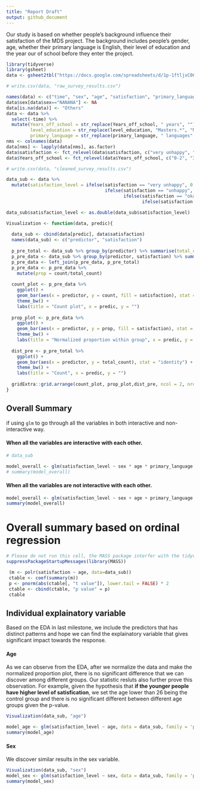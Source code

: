 ```yaml
---
title: "Report Draft"
output: github_document
---
```


Our study is based on whether people's background influence their satisfaction of the MDS project. The background includes people's gender, age, whether their primary language is English, their level of education and the year our of school before they enter the project. 

```r
library(tidyverse)
library(gsheet)
data <- gsheet2tbl("https://docs.google.com/spreadsheets/d/1p-1ftljxC06sAmkSKfADT1E8P_0N4u5dlqQHmJGc-x8/edit?usp=sharing")

# write.csv(data, "raw_survey_results.csv")

names(data) <- c("time", "sex", "age", "satisfaction", "primary_language", "level_education", "STEM", "Years_off_school")
data$sex[data$sex=="NANANA"] <- NA
data[is.na(data)] <- "Others"
data <- data %>% 
  select(-time) %>% 
  mutate(Years_off_school = str_replace(Years_off_school, " years", ""),
         level_education = str_replace(level_education, "Masters.*", "Masters+"),
         primary_language = str_replace(primary_language, " languages", ""))
nms <- colnames(data)
data[nms] <- lapply(data[nms], as.factor)
data$satisfaction <- fct_relevel(data$satisfaction, c("very unhappy", "unhappy", "okay", "happy", "very happy"))
data$Years_off_school <- fct_relevel(data$Years_off_school, c("0-2", "3-5", "5-10", "10+"))

# write.csv(data, "cleaned_survey_results.csv")
```

```r
data_sub <- data %>%
  mutate(satisfaction_level = ifelse(satisfaction == "very unhappy", 0,
                                     ifelse(satisfaction == "unhappy", 1,
                                            ifelse(satisfaction == "okay", 2,
                                                   ifelse(satisfaction == "happy", 3,4)))))

data_sub$satisfaction_level <- as.double(data_sub$satisfaction_level)

Visualization <- function(data, predic){
  
  data_sub <- cbind(data[predic], data$satisfaction)
  names(data_sub) <- c("predictor", "satisfaction")
  
  p_pre_total <- data_sub %>% group_by(predictor) %>% summarise(total_count = n())
  p_pre_data <- data_sub %>% group_by(predictor, satisfaction) %>% summarise(count = n())
  p_pre_data <- left_join(p_pre_data, p_pre_total)
  p_pre_data <- p_pre_data %>%
    mutate(prop = count/total_count)
    
  count_plot <- p_pre_data %>%
    ggplot() +
    geom_bar(aes(x = predictor, y = count, fill = satisfaction), stat = "identity", position = 'dodge') +
    theme_bw() +
    labs(title = "Count plot", x = predic, y = "")
    
  prop_plot <- p_pre_data %>%
    ggplot() +
    geom_bar(aes(x = predictor, y = prop, fill = satisfaction), stat = "identity", position = 'dodge') +
    theme_bw() +
    labs(title = "Normalized proportion within group", x = predic, y = "")
    
  dist_pre <- p_pre_total %>%
    ggplot() +
    geom_bar(aes(x = predictor, y = total_count), stat = "identity") +
    theme_bw() +
    labs(title = "Count", x = predic, y = "")
    
  gridExtra::grid.arrange(count_plot, prop_plot,dist_pre, ncol = 2, nrow = 2)
}
```

## Overall Summary

if using `glm` to go through all the variables in both interactive and non-interactive way.

#### When all the variables are interactive with each other. 

```r

# data_sub

model_overall <- glm(satisfaction_level ~ sex * age * primary_language * level_education * STEM * Years_off_school, data = data_sub, family = 'poisson')
# summary(model_overall)
```

#### When all the variables are not interactive with each other. 

```r

model_overall <- glm(satisfaction_level ~ sex + age + primary_language + level_education + STEM + Years_off_school, data = data_sub, family = 'poisson')
summary(model_overall)

```

# Overall summary based on ordinal regression

```r

# Please do not run this cell, the MASS package interfer with the tidyverse
suppressPackageStartupMessages(library(MASS)) 

 (m <- polr(satisfaction ~ age, data=data_sub))
 ctable <- coef(summary(m))
 p <- pnorm(abs(ctable[, "t value"]), lower.tail = FALSE) * 2
 ctable <- cbind(ctable, "p value" = p)
 ctable

```

## Individual explainatory variable

Based on the EDA in last milestone, we include the predictors that has distinct patterns and hope we can find the explainatory variable that gives significant impact towards the response. 

#### Age

As we can observe from the EDA, after we normalize the data and make the normalized proportion plot, there is no significant difference that we can discover among different groups. Our statistic resluts also further prove this observation. For example, given the hypothesis that **if the younger people have higher level of satisfication**, we set the age lower than 26 being the control group and there is no significant different between different age groups given the p-value. 

```r

Visualization(data_sub, "age")

model_age <- glm(satisfaction_level ~ age, data = data_sub, family = 'poisson')
summary(model_age)
```


#### Sex

We discover similar results in the sex variable.

```r
Visualization(data_sub, "sex")
model_sex <- glm(satisfaction_level ~ sex, data = data_sub, family = 'poisson')
summary(model_sex)

```

#### 

